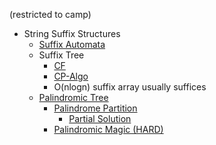(restricted to camp)

  * String Suffix Structures
    * [Suffix Automata](http://codeforces.com/blog/entry/20861)
    * Suffix Tree
      * [CF](http://codeforces.com/blog/entry/16780)
      * [CP-Algo](https://cp-algorithms.com/string/suffix-tree-ukkonen.html)
      * O(nlogn) suffix array usually suffices
    * [Palindromic Tree](http://codeforces.com/blog/entry/13959)
      * [Palindrome Partition](https://codeforces.com/contest/932/problem/G)
        * [Partial Solution](https://codeforces.com/blog/entry/19193)
      * [Palindromic Magic (HARD)](https://codeforces.com/contest/1081/problem/H)
